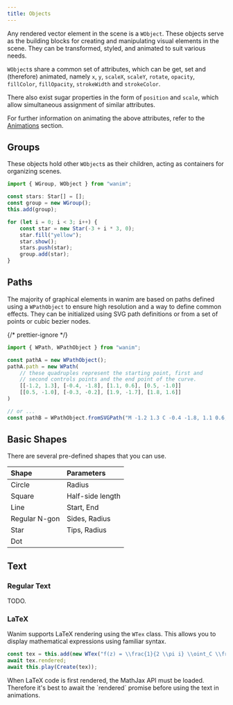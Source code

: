 ```yaml
---
title: Objects
---
```



Any rendered vector element in the scene is a `WObject`. These objects serve as the building blocks for creating and
manipulating visual elements in the scene. They can be transformed, styled, and animated to suit various needs.

`WObject`s share a <span id="common-attributes">common set of attributes</span>, which can be get, set and (therefore) animated, namely
`x`, `y`, `scaleX`, `scaleY`, `rotate`, `opacity`, `fillColor`, `fillOpacity`, `strokeWidth` and `strokeColor`.

There also exist sugar properties in the form of `position` and `scale`, which allow simultaneous
assignment of similar attributes.

For further information on animating the above attributes, refer to the [Animations](../animations) section.

## Groups

These objects hold other `WObject`s as their children, acting as containers for organizing scenes.

```ts
import { WGroup, WObject } from "wanim";

const stars: Star[] = [];
const group = new WGroup();
this.add(group);

for (let i = 0; i < 3; i++) {
    const star = new Star(-3 + i * 3, 0);
    star.fill("yellow");
    star.show();
    stars.push(star);
    group.add(star);
}
```


<GroupsExample client:load />

## Paths

The majority of graphical elements in wanim are based on paths defined using a `WPathObject` to ensure high resolution and a way to define common effects.
They can be initialized using SVG path definitions or from a set of points or cubic bezier nodes.

{/* prettier-ignore */}
```ts
import { WPath, WPathObject } from "wanim";

const pathA = new WPathObject();
pathA.path = new WPath(
    // these quadruples represent the starting point, first and
    // second controls points and the end point of the curve.
    [[-1.2, 1.3], [-0.4, -1.8], [1.1, 0.6], [0.5, -1.0]]
    [[0.5, -1.0], [-0.3, -0.2], [1.9, -1.7], [1.8, 1.6]]
)

// or ...
const pathB = WPathObject.fromSVGPath("M -1.2 1.3 C -0.4 -1.8, 1.1 0.6, 0.5 -1.0 C -0.3 -0.2, 1.9 -1.7, 1.8 1.6")
```

## Basic Shapes

There are several pre-defined shapes that you can use.

| Shape         | Parameters       |
| :------------ | :--------------- |
| Circle        | Radius           |
| Square        | Half-side length |
| Line          | Start, End       |
| Regular N-gon | Sides, Radius    |
| Star          | Tips, Radius     |
| Dot           |                  |


<ShapesExample client:load />

## Text

### Regular Text

TODO.

### LaTeX

Wanim supports LaTeX rendering using the `WTex` class. This allows you to display mathematical expressions using familiar syntax.

```ts
const tex = this.add(new WTex("f(z) = \\frac{1}{2 \\pi i} \\oint_C \\frac{f(\\zeta)}{\\zeta - z} \\, d\\zeta"));
await tex.rendered;
await this.play(Create(tex));
```

<Aside type="caution">
    When LaTeX code is first rendered, the MathJax API must be loaded. Therefore it's best to await the `rendered`
    promise before using the text in animations.
</Aside>


<LaTeXExample client:load />
